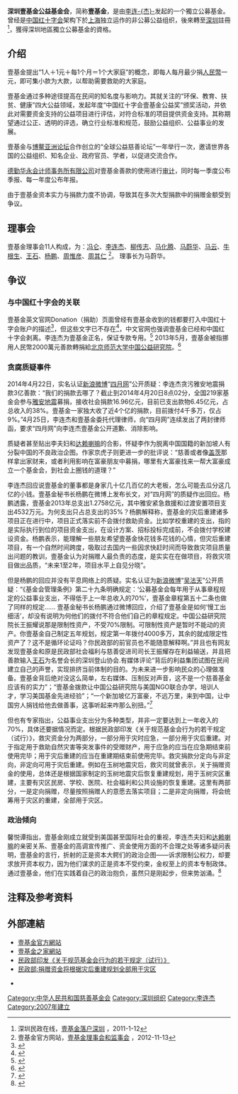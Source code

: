 {{multiple issues|
{{advert|time=2014-06-03T05:05:25+00:00}}
{{copyedit|time=2014-06-03T05:05:25+00:00}}
{{expand|time=2014-06-03T05:05:25+00:00}}
{{refimprove|time=2014-06-03T05:05:25+00:00}}
}}
{{Infobox Non-profit
| Non-profit_name = 壹基金<br>{{lang|en|One Foundation}}
| image   = [[File:One_Foundation_Logo.png|150px]]<br><small>壹基金标志</small>
| founded_date = 2007年4月19日
| founder = [[李连杰|李连-{杰}-]]
| location = {{CHN}}[[广东省|广东省]][[深圳市|深圳市]][[盐田区|盐田区]]大梅沙环梅路33号万科中心
| area_served = 深圳<ref>{{cite news | url=http://news.ifeng.com/mainland/detail_2011_01/10/4179263_0.shtml | title=壹基金成功转型为公募基金 不需再挂靠其他机构 | date=2011-01-10 | accessdate=2013-04-29 | quote=此前壹基金一直努力在民政部注册，如今实践成功却落地在深圳……如果此次壹基金是在民政部注册，即可以在全国范围内进行募捐，而如果在深圳注册，则只能在深圳地区进行募捐活动 | archive-date=2019-08-13 | archive-url=https://web.archive.org/web/20190813230416/http://news.ifeng.com/mainland/detail_2011_01/10/4179263_0.shtml | dead-url=no }}</ref>
| revenue = ¥36,816,838.61 元<br>（2010年上半年）<ref name="rmb">壹基金官方网站，[http://www.onefoundation.cn/html/67/n-1267.html 2010年上半年度财务管理简报（截止至2010年6月30日）] {{webarchive|url=https://web.archive.org/web/20100927082527/http://onefoundation.cn/html/67/n-1267.html |date=2010年9月27日 }}，2010-7-23</ref>
| endowment = ¥26,436,518.35 元<br>（2010年上半年）<ref name="rmb"/>
| num_volunteers = 至少450<ref>[http://www.onefoundation.cn/html/en/volunteers.htm Individual Long-Term Volunteers List 壹基金官方网站] {{webarchive|url=https://web.archive.org/web/20080519144016/http://www.onefoundation.cn/html/en/volunteers.htm |date=2008-05-19 }}，2010-9-22</ref>
| Non-profit_slogan = 1人＋1元＋每1个月＝1个大家庭<ref name="about">壹基金官方网站，[http://www.onefoundation.cn/html/43/n-643.html 壹基金简介] {{webarchive|url=https://web.archive.org/web/20130617100746/http://www.onefoundation.cn/html/43/n-643.html |date=2013-06-17 }}，2010-9-22</ref>
| homepage = [http://www.onefoundation.cn/ www.onefoundation.cn]
}}
'''深圳壹基金公益基金会'''，简称'''壹基金'''，是由[[李连杰|李连-{杰}-]]发起的一个獨立公募基金。曾经是[[中国红十字会|中国红十字会]]架构下於[[上海|上海]]独立运作的非公募公益组织，後來轉至[[深圳|深圳]]註冊<ref>深圳民政在线，[http://www.szmz.sz.gov.cn/xxgk/zhxx/xwdt/jqyw/201101/t20110112_1680054.htm 壹基金落户深圳] {{webarchive|url=https://web.archive.org/web/20131122093114/http://www.szmz.sz.gov.cn/xxgk/zhxx/xwdt/jqyw/201101/t20110112_1680054.htm |date=2013-11-22 }}，2011-1-12</ref>，獲得深圳地區獨立公募基金的資格。

== 介绍 ==
壹基金提出“1人＋1元＋每1个月＝1个大家庭”的概念，即每人每月最少捐[[人民幣|人民幣]]一元，即可集小款为大款，以帮助需要救助的大家庭。

壹基金通过多种途径提高在民间的知名度与影响力。其就关注的“环保、教育、扶贫、健康”四大公益领域，发起年度“中国红十字会壹基金公益奖”颁奖活动，并依此对需要资金支持的公益项目进行评估，对符合标准的项目提供资金支持。其称期望通过公正、透明的评选，确立行业标准和规范，鼓励公益组织、公益事业的发展。

壹基金与[[博鳌亚洲论坛|博鳌亚洲论坛]]合作创立的“全球公益慈善论坛”一年举行一次，邀请世界各国的公益组织、知名企业、政府官员、学者，以促进交流合作。 

[[德勤华永会计师事务所有限公司|德勤华永会计师事务所有限公司]]对壹基金善款的使用进行[[审计|审计]]，同时每一季度公布季报、每一年度公布年报。

由于壹基金资本实力与捐款力度不协调，导致其在多次大型捐款中的捐赠金额受到争议。

==理事会==
壹基金理事会11人构成，为：[[冯仑|冯仑]]、[[李连杰|李连杰]]、[[柳传志|柳传志]]、[[马化腾|马化腾]]、[[马蔚华|马蔚华]]、[[马云|马云]]、[[牛根生|牛根生]]、[[王石|王石]]、[[杨鹏|杨鹏]]、[[周惟彦|周惟彦]]、[[周其仁|周其仁]] <ref>壹基金官方网站，[http://www.onefoundation.cn/html/56/n-1756.html 壹基金理事会和监事会] {{webarchive|url=https://web.archive.org/web/20130425052713/http://www.onefoundation.cn/html/56/n-1756.html |date=2013-04-25 }}，2012-11-13</ref>。
理事长为马蔚华。

== 争议 ==
=== 与中国红十字会的关联 ===
壹基金英文官网Donation（捐助）页面曾经有壹基金收到的钱都要打入中国红十字会账户的描述<ref>{{cite web | url=http://www.onefoundation.cn/html/en/beneficence_01.htm | title=Donation | accessdate=2013-04-21 | quote=We welcome you to join us and make a donation to the Jet Li One Foundation Project. '''All donations received will be deposited directly into the account of the Red Cross Society of China''', earmarked for use by the Jet Li One Foundation Project. The Red Cross will disburse funds and the Jet Li One Foundation Project will oversee all expenditures to ensure accountability and transparency in the use of donated funds for their intended purposes. We invite the media and general public to help supervise this process. | deadurl=yes | archiveurl=https://web.archive.org/web/20130421014231/http://www.onefoundation.cn/html/en/beneficence_01.htm | archivedate=2013-04-21 }}</ref>，但这些文字已不存在<ref>{{cite web | url=http://www.onefoundation.cn/html/en/beneficence_01.htm | title=Donation | accessdate=2013-05-01 | deadurl=yes | archiveurl=https://web.archive.org/web/20130421014231/http://www.onefoundation.cn/html/en/beneficence_01.htm | archivedate=2013-04-21 }}</ref>，中文官网也强调壹基金已经和中国红十字会剥离。李连杰为壹基金正名，保证专款专用。<ref>{{cite web | url=http://et.21cn.com/star/zhuixing/neidi/a/2013/0421/09/21186804.shtml | title=壹基金善款被爆打入红十字会 李连杰保证专款专用 | date=2013-04-21 | access-date=2013-04-21 | archive-url=https://web.archive.org/web/20130423201227/http://et.21cn.com/star/zhuixing/neidi/a/2013/0421/09/21186804.shtml | archive-date=2013-04-23 | dead-url=yes }}</ref>
2013年5月，壹基金被指挪用人民幣2000萬元善款轉捐給[[北京师范大学中国公益研究院|北京师范大学中国公益研究院]]。<ref>{{Cite web |url=http://dailynews.sina.com/bg/chn/chnpolitics/phoenixtv/20130527/23394583343.html |title=壹基金被指挪用2000萬善款 回應公佈其資金來源 |access-date=2013-05-28 |archive-date=2016-03-04 |archive-url=https://web.archive.org/web/20160304115544/http://dailynews.sina.com/bg/chn/chnpolitics/phoenixtv/20130527/23394583343.html |dead-url=no }}</ref>

=== 贪腐质疑事件 ===

2014年4月22日，实名认证[[新浪微博|新浪微博]]“[[四月网|四月网]]”公开质疑：李连杰贪污雅安地震捐款3亿善款：“我们的捐款去哪了？截止到2014年4月20日8点02分，全国219家基金会参与[[雅安地震|雅安地震]]募捐，接收社会捐款16.96亿元，目前已支出款物6.45亿元，占总收入的38%。壹基金一家独大收了近4个亿的捐款，目前拨付4千多万，仅占9%。”4月25日，李连杰和壹基金委托代理律师，向“四月网”连续发出了两封律师函，要求“四月网”向李连杰壹基金公开道歉、消除影响。

质疑者甚至贴出李夫妇和[[达赖喇嘛|达赖喇嘛]]的合影，怀疑李作为脱离中国国籍的新加坡人有分裂中国的不良政治企图。作家京虎子则更进一步的批评说：“慈善或者像[[比尔·盖茨|盖茨]]那样拿出家财来，或者利用影响在富豪朋友中募捐，哪里有大富豪找来一帮大富豪成立一个基金会，到社会上圈钱的道理？”

李连杰回应说壹基金的董事都是身家几十亿几百亿的大老板，怎么可能去瓜分这几亿的小钱。壹基金秘书长杨鹏在微博上发布长文，对“四月网”的质疑作出回应。杨鹏透露，壹基金2013年总支出1.2758亿元，其中雅安紧急救援和过渡安置项目支出4532万元。为何支出只占总支出的35%？杨鹏解释称，壹基金的灾后重建诸多项目正在进行中，项目正式落实前不会拨付救助资金。比如学校重建的支出，指的是实际执行到位的项目资金支出，在设计方案、招标投标完成前，不会拨付学校建设资金。杨鹏表示，能理解一些朋友希望壹基金快花钱多花钱的心情，但灾后重建项目，有一个自然时间跨度，吸取过去国内一些因求快赶时间而导致救灾项目质量出问题的教训，壹基金认为对捐赠人最负责的态度，是实实在在做项目，将救灾项目做出品质，“未来1至2年，项目水平上自见分晓”。

但是杨鹏的回应并没有平息网络上的质疑。实名认证为[[新浪微博|新浪微博]]“[[吴法天|吴法天]]”公开质疑：“《基金会管理条例》第二十九条明确规定：‘公募基金会每年用于从事章程规定的公益事业支出，不得低于上一年总收入的70%’，壹基金章程第五十二条也做了同样的规定...... 壹基金秘书长杨鹏通过微博回应，介绍了壹基金是如何‘慢工出细活’，却没有说明为何他们的拨付不符合他们自己的章程规定。中国公益研究院院长王振耀说那是限制性资产，不受70%限制。可限制性资产是暂时不能动的资产。你壹基金自己制定五年规划，规定第一年拨付4000多万，其余的就成限定性资产了？这不是循环论证吗？你民政部的前官员也不能随意解释啊。”并且也有网友发现壹基金和原是民政部社会福利与慈善促进司司长王振耀存在利益输送，并且把善款输入[[王石|王石]]为名誉会长的深圳登山协会.有媒体评论“背后的利益集团试图在民间建立自己的声誉，实现排挤当前体制的目的。为未来进一步影响民众的心理做准备。壹基金背后绝对没这么简单，左右媒体、压制反对声音，这不是一个慈善基金应该有的实力”；“壹基金拨款让中国公益研究院与美国NGO联合办学，培训人才，学习美国基金先进经验”；“一个新加坡亿万富豪，不远万里，来到中国，让中国穷人捐钱给他去做善事，这事听起来咋那么别扭。”<ref>{{Cite web |url=http://www.ftchinese.com/story/001056154?page=rest |title=媒体札记：混战壹基金  |access-date=2014-05-19 |archive-date=2017-04-19 |archive-url=https://web.archive.org/web/20170419080714/http://www.ftchinese.com/story/001056154?page=rest |dead-url=no }}</ref>

但也有专家指出，公益事业支出分为多种类型，并非一定要达到上一年收入的70%，具体还要据情况而定。根据民政部印发《关于规范基金会行为的若干规定（试行）》，救灾资金分为两部分，一部分用于灾时应急，一部分用于灾后重建。对于指定用于救助自然灾害等突发事件的受赠财产，用于应急的应当在应急期结束前使用完毕；用于灾后重建的应当在重建期结束前使用完毕。救灾捐款分定向与非定向，非定向可用于灾后重建。例如在玉树地震灾后，救灾司就曾表示，关于捐赠资金的使用，总体还是根据国家制定的玉树地震灾后恢复重建规划，用于玉树灾区重建，主要有灾区民房、学校、医院、社会福利和公共设施的恢复重建。这里有两部分，一是定向捐赠，尽量按照捐赠人的意愿去落实项目；二是非定向捐赠，将会统筹用于灾区的重建，全部用于灾区。

=== 政治倾向 ===
馨悦谭指出，壹基金刚成立就受到美国甚至国际社会的重视，李连杰夫妇和[[达赖喇嘛|达赖喇嘛]]的亲密关系、壹基金的高调宣传推广、资金使用方面的不合理之处等诸多疑问表明，壹基金的言行，折射的正是资本大鳄们的政治企图——诉求限制公权力，却要求放开资本权力，因为他们谋求的正是资本不受约束，金权至上的资本专制政体。通过壹基金，他们在实践着自己的政治抱负，虽然只是刚起步，但来势汹涌。<ref>{{Cite web |url=http://www.wyzxwk.com/Article/shidai/2014/05/319420.html |title=壹基金迷局：掩藏在背后的巨大野心 |access-date=2016-07-17 |archive-date=2017-01-12 |archive-url=https://web.archive.org/web/20170112123332/http://www.wyzxwk.com/Article/shidai/2014/05/319420.html |dead-url=no }}</ref>

==注释及参考资料==
{{Reflist|2}}

==外部連結==
*[http://www.onefoundation.cn/ 壹基金官方網站] {{Wayback|url=http://www.onefoundation.cn/ |date=20100925092113 }}
*[https://web.archive.org/web/20100727142245/http://www.onefamily.org.cn/ 壹基金之家網站]
*[https://web.archive.org/web/20140606214236/http://www.mca.gov.cn/article/zwgk/mzyw/201207/20120700338660.shtml 民政部印发《关于规范基金会行为的若干规定（试行）》] 
*[http://www.ce.cn/xwzx/gnsz/zg/201004/22/t20100422_21311451.shtml 民政部:捐赠资金将根据灾后重建规划全部用于灾区] {{Wayback|url=http://www.ce.cn/xwzx/gnsz/zg/201004/22/t20100422_21311451.shtml |date=20190812120128 }}

*{{Sinaweibo|yijijin}}

[[Category:中华人民共和国慈善基金会|Category:中华人民共和国慈善基金会]]
[[Category:深圳组织|Category:深圳组织]]
[[Category:李连杰|Category:李连杰]]
[[Category:2007年建立|Category:2007年建立]]